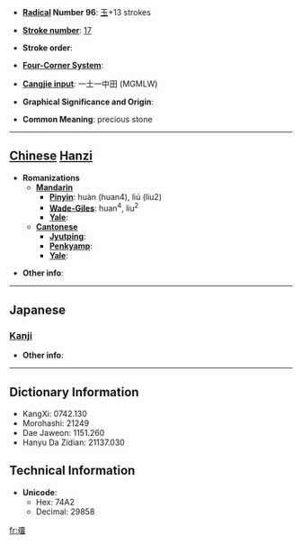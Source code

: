 * '''[[Wiktionary:Chinese radical index| Radical]] Number 96''': [[Wiktionary:Chinese radical index 玉|玉]]+13 strokes

* '''[[Wiktionary:Chinese total strokes index|Stroke number]]''': [[Wiktionary:Chinese total strokes index 17|17]]

* '''Stroke order''': 

* '''[[Wiktionary:Chinese four corner index|Four-Corner System]]''': 

* '''[[Wiktionary:Chinese Cangjie index|Cangjie input]]''': 一土一中田 (MGMLW)

* '''Graphical Significance and Origin''': 

* '''Common Meaning''': precious stone

----

== [[Chinese]] [[Hanzi]] ==

* '''Romanizations'''
** '''[[Mandarin]]'''
*** '''[[Pinyin]]''': huàn (huan4), liú (liu2)
*** '''[[Wade-Giles]]''': huan<sup>4</sup>, liu<sup>2</sup>
*** '''[[Yale]]''': 
** '''[[Cantonese]]'''
*** '''[[Jyutping]]''':
*** '''[[Penkyamp]]''': 
*** '''[[Yale]]''': 

* '''Other info''': 

----

==Japanese==
===[[Kanji]]===
{{kanji|on readings=[[りゅう]] (ryū), [[る]] (ru)
|kun readings=
}}

* '''Other info''':  

----

== Dictionary Information ==

* KangXi: 0742.130
* Morohashi: 21249
* Dae Jaweon: 1151.260
* Hanyu Da Zidian: 21137.030

== Technical Information ==

* '''Unicode''':
** Hex: 74A2
** Decimal: 29858

[[fr:璢]]
